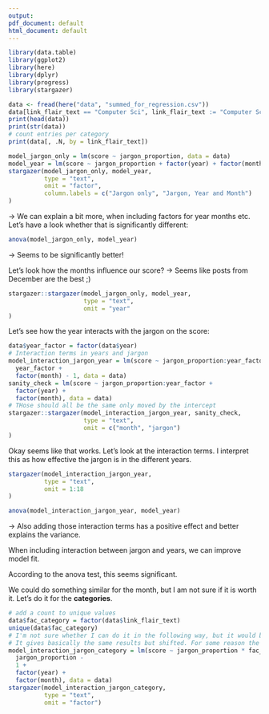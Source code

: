 ```yaml
---
output:
pdf_document: default
html_document: default
---
```

```r
library(data.table)
library(ggplot2)
library(here)
library(dplyr)
library(progress)
library(stargazer)
```

```r
data <- fread(here("data", "summed_for_regression.csv"))
data[link_flair_text == "Computer Sci", link_flair_text := "Computer Science"]
print(head(data))
print(str(data))
# count entries per category
print(data[, .N, by = link_flair_text])
```

```r
model_jargon_only = lm(score ~ jargon_proportion, data = data)
model_year = lm(score ~ jargon_proportion + factor(year) + factor(month), data = data)
stargazer(model_jargon_only, model_year,
          type = "text",
          omit = "factor",
          column.labels = c("Jargon only", "Jargon, Year and Month")
)
```

-\> We can explain a bit more, when including factors for year months etc. Let's have a look whether that is significantly different:

```r
anova(model_jargon_only, model_year)
```

-\> Seems to be significantly better!

Let's look how the months influence our score? -\> Seems like posts from December are the best ;)

```r
stargazer::stargazer(model_jargon_only, model_year,
                     type = "text",
                     omit = "year"
)
```

Let's see how the year interacts with the jargon on the score:

```r
data$year_factor = factor(data$year)
# Interaction terms in years and jargon
model_interaction_jargon_year = lm(score ~ jargon_proportion:year_factor +
  year_factor +
  factor(month) - 1, data = data)
sanity_check = lm(score ~ jargon_proportion:year_factor +
  factor(year) +
  factor(month), data = data)
# THose should all be the same only moved by the intercept
stargazer::stargazer(model_interaction_jargon_year, sanity_check,
                     type = "text",
                     omit = c("month", "jargon")
)

```

Okay seems like that works. Let's look at the interaction terms. I interpret this as how effective the jargon is in the different years.

```r
stargazer(model_interaction_jargon_year,
          type = "text",
          omit = 1:18
)
```

```r
anova(model_interaction_jargon_year, model_year)
```

-\> Also adding those interaction terms has a positive effect and better explains the variance.

::: callout:::
When including interaction between jargon and years, we can improve model fit.
:::

According to the anova test, this seems significant.

We could do something similar for the month, but I am not sure if it is worth it. Let's do it for the **categories**.

```r
# add a count to unique values
data$fac_category = factor(data$link_flair_text)
unique(data$fac_category)
# I'm not sure whether I can do it in the following way, but it would be easier to interpret:
# It gives basically the same results but shifted. For some reason the F values are different though.
model_interaction_jargon_category = lm(score ~ jargon_proportion * fac_category -
  jargon_proportion -
  1 +
  factor(year) +
  factor(month), data = data)
stargazer(model_interaction_jargon_category,
          type = "text",
          omit = "factor")
```
